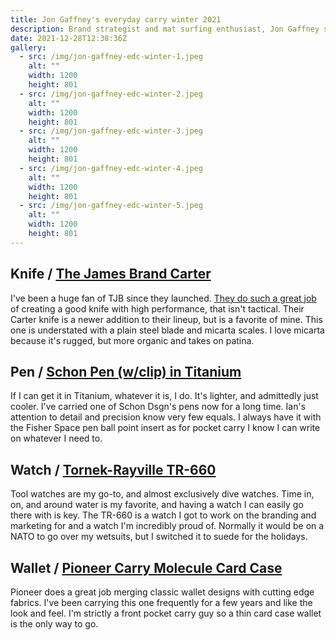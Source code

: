 ```yaml
---
title: Jon Gaffney's everyday carry winter 2021
description: Brand strategist and mat surfing enthusiast, Jon Gaffney shares his current winter EDC setup.
date: 2021-12-28T12:38:36Z
gallery:
  - src: /img/jon-gaffney-edc-winter-1.jpeg
    alt: ""
    width: 1200
    height: 801
  - src: /img/jon-gaffney-edc-winter-2.jpeg
    alt: ""
    width: 1200
    height: 801
  - src: /img/jon-gaffney-edc-winter-3.jpeg
    alt: ""
    width: 1200
    height: 801
  - src: /img/jon-gaffney-edc-winter-4.jpeg
    alt: ""
    width: 1200
    height: 801
  - src: /img/jon-gaffney-edc-winter-5.jpeg
    alt: ""
    width: 1200
    height: 801
---
```


## Knife / [The James Brand Carter](https://shop.thejamesbrand.com/products/the-carter)

I've been a huge fan of TJB since they launched. [They do such a great job]() of creating a good knife with high performance, that isn't tactical. Their Carter knife is a newer addition to their lineup, but is a favorite of mine. This one is understated with a plain steel blade and micarta scales. I love micarta because it's rugged, but more organic and takes on patina.

## Pen / [Schon Pen (w/clip) in Titanium](https://www.schondsgn.com/collections/ballpoint-pens/products/original-classic-machined-pen)

If I can get it in Titanium, whatever it is, I do. It's lighter, and admittedly just cooler. I've carried one of Schon Dsgn's pens now for a long time. Ian's attention to detail and precision know very few equals. I always have it with the Fisher Space pen ball point insert as for pocket carry I know I can write on whatever I need to.

## Watch / [Tornek-Rayville TR-660](https://tornek-rayville.us/collections/frontpage/products/tr-660-pre-order)

Tool watches are my go-to, and almost exclusively dive watches. Time in, on, and around water is my favorite, and having a watch I can easily go there with is key. The TR-660 is a watch I got to work on the branding and marketing for and a watch I'm incredibly proud of. Normally it would be on a NATO to go over my wetsuits, but I switched it to suede for the holidays.

## Wallet / [Pioneer Carry Molecule Card Case](https://pioneercarry.com/collections/wallets/products/molecule-cardholder)

Pioneer does a great job merging classic wallet designs with cutting edge fabrics. I've been carrying this one frequently for a few years and like the look and feel. I'm strictly a front pocket carry guy so a thin card case wallet is the only way to go.
